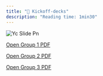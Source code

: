 ```yaml
---
title: "👑 Kickoff-decks"
description: "Reading time: 1min30"
---
```


![Yc Slide Pn](/images/yc-slide.png)

[Open Group 1 PDF](https://drive.google.com/file/d/1gj5WPZzJMT5CTGet7ThoXt_8IOrSCui5/view?usp=drive_link)

[Open Group 2 PDF](https://drive.google.com/file/d/16SXg5pWLwQ-OBD9uL1KKORXYRZ9DCJ00/view?usp=drive_link)

[Open Group 3 PDF](https://drive.google.com/file/d/1vMXf-EUwzN_TrljsSWwUhVOKP8o0uKj2/view?usp=drive_link)